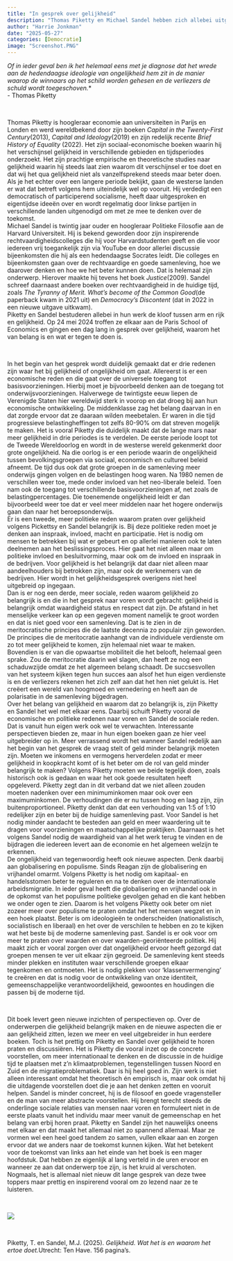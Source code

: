 ```yaml
---
title: "In gesprek over gelijkheid"
description: "Thomas Piketty en Michael Sandel hebben zich allebei uitgebreid beziggehouden met het vraagstuk van gelijkheid, waarom het van belang is en hoe ermee om te gaan. Ze vullen elkaar op deze onderwerpen eerder aan dan dat ze van mening verschillen. Dat blijkt uit het lange gesprek dat ze met elkaar hierover voerden en in boekvorm is uitgegeven. Ook al levert dat gesprek geen nieuwe inzichten op, is het wel inspirerend om naar te 'luisteren'." 
author: "Harrie Jonkman"
date: "2025-05-27"
categories: [Democratie]
image: "Screenshot.PNG"
---
```


*Of in ieder geval ben ik het helemaal eens met je diagnose dat het wrede aan de hedendaagse ideologie van ongelijkheid hem zit in de manier waarop de winnaars op het schild worden gehesen en de verliezers de schuld wordt toegeschoven.*\*\
- Thomas Piketty

<br>

Thomas Piketty is hoogleraar economie aan universiteiten in Parijs en Londen en werd wereldbekend door zijn boeken *Capital in the Twenty-First Century*(2013), *Capital and Ideology*(2019) en zijn redelijk recente *Brief History of Equality* (2022). Het zijn sociaal-economische boeken waarin hij het verschijnsel gelijkheid in verschillende gebieden en tijdsperiodes onderzoekt. Het zijn prachtige empirische en theoretische studies naar gelijkheid waarin hij steeds laat zien waarom dit verschijnsel er toe doet en dat wij het qua gelijkheid niet als vanzelfsprekend steeds maar beter doen. Als je het echter over een langere periode bekijkt, gaan de westerse landen er wat dat betreft volgens hem uiteindelijk wel op vooruit. Hij verdedigt een democratisch of participerend socialisme, heeft daar uitgesproken en eigentijdse ideeën over en wordt regelmatig door linkse partijen in verschillende landen uitgenodigd om met ze mee te denken over de toekomst.     
Michael Sandel is twintig jaar ouder en hoogleraar Politieke Filosofie aan de Harvard Universiteit. Hij is bekend geworden door zijn inspirerende rechtvaardigheidscolleges die hij voor Harvardstudenten geeft en die voor iedereen vrij toegankelijk zijn via YouTube en door allerlei discussie bijeenkomsten die hij als een hedendaagse Socrates leidt. Die colleges en bijeenkomsten gaan over de rechtvaardige en goede samenleving, hoe we daarover denken en hoe we het beter kunnen doen. Dat is helemaal zijn onderwerp. Hierover maakte hij tevens het boek *Justice*(2009). Sandel schreef daarnaast andere boeken over rechtvaardigheid in de huidige tijd, zoals *The Tyranny of Merit. What’s become of the Common Good*(de paperback kwam in 2021 uit) en *Democracy’s Discontent* (dat in 2022 in een nieuwe uitgave uitkwam).     
Piketty en Sandel bestuderen allebei in hun werk de kloof tussen arm en rijk en gelijkheid. Op 24 mei 2024 troffen ze elkaar aan de Paris School of Economics en gingen een dag lang in gesprek over gelijkheid, waarom het van belang is en wat er tegen te doen is.     

<br>

In het begin van het gesprek wordt duidelijk gemaakt dat er drie redenen zijn waar het bij gelijkheid of ongelijkheid om gaat. Allereerst is er een economische reden en die gaat over de universele toegang tot basisvoorzieningen. Hierbij moet je bijvoorbeeld denken aan de toegang tot onderwijsvoorzieningen. Halverwege de twintigste eeuw liepen de Verenigde Staten hier wereldwijd sterk in voorop en dat droeg bij aan hun economische ontwikkeling. De middenklasse zag het belang daarvan in en dat zorgde ervoor dat ze daaraan wilden meebetalen. Er waren in die tijd progressieve belastingheffingen tot zelfs 80-90% om dat streven mogelijk te maken. Het is vooral Piketty die duidelijk maakt dat de lange mars naar meer gelijkheid in drie periodes is te verdelen. De eerste periode loopt tot de Tweede Wereldoorlog en wordt in de westerse wereld gekenmerkt door grote ongelijkheid. Na die oorlog is er een periode waarin de ongelijkheid tussen bevolkingsgroepen via sociaal, economisch en cultureel beleid afneemt. De tijd dus ook dat grote groepen in de samenleving meer onderwijs gingen volgen en de belastingen hoog waren. Na 1980 nemen de verschillen weer toe, mede onder invloed van het neo-liberale beleid. Toen nam ook de toegang tot verschillende basisvoorzieningen af, net zoals de belastingpercentages. Die toenemende ongelijkheid leidt er dan bijvoorbeeld weer toe dat er veel meer middelen naar het hogere onderwijs gaan dan naar het beroepsonderwijs.    
Er is een tweede, meer politieke reden waarom praten over gelijkheid volgens Pickettsy en Sandel belangrijk is. Bij deze politieke reden moet je denken aan inspraak, invloed, macht en participatie. Het is nodig om mensen te betrekken bij wat er gebeurt en op allerlei manieren ook te laten deelnemen aan het beslissingsproces. Hier gaat het niet alleen maar om politieke invloed en besluitvorming, maar ook om de invloed en inspraak in de bedrijven. Voor gelijkheid is het belangrijk dat daar niet alleen maar aandeelhouders bij betrokken zijn, maar ook de werknemers van de bedrijven. Hier wordt in het gelijkheidsgesprek overigens niet heel uitgebreid op ingegaan.     
Dan is er nog een derde, meer sociale, reden waarom gelijkheid zo belangrijk is en die in het gesprek naar voren wordt gebracht: gelijkheid is belangrijk omdat waardigheid status en respect dat zijn. De afstand in het menselijke verkeer kan op een gegeven moment namelijk te groot worden en dat is niet goed voor een samenleving. Dat is te zien in de meritocratische principes die de laatste decennia zo populair zijn geworden. De principes die de meritocratie aanhangt van de individuele verdienste om zo tot meer gelijkheid te komen, zijn helemaal niet waar te maken. Bovendien is er van die opwaartse mobiliteit die het belooft, helemaal geen sprake. Zou de meritocratie daarin wel slagen, dan heeft ze nog een schaduwzijde omdat ze het algemeen belang schaadt. De succsesvollen van het systeem kijken tegen hun succes aan alsof het  hun eigen verdienste is en de verliezers rekenen het zich zelf aan dat het hen niet gelukt is. Het creëert een wereld van hoogmoed en vernedering en heeft aan de polarisatie in de samenleving bijgedragen.     
Over het belang van gelijkheid en waarom dat zo belangrijk is, zijn Piketty en Sandel het wel met elkaar eens. Daarbij schuift Piketty vooral de economische en politieke redenen naar voren en Sandel de sociale reden. Dat is vanuit hun eigen werk ook wel te verwachten.
Interessante perspectieven bieden ze, maar in hun eigen boeken gaan ze hier veel uitgebreider op in. Meer verrassend wordt het wanneer Sandel redelijk aan het begin van het gesprek de vraag stelt of geld minder belangrijk moeten zijn. Moeten we inkomens en vermogens herverdelen zodat er meer gelijkheid in koopkracht komt of is het beter om de rol van geld minder belangrijk te maken? Volgens Piketty moeten we beide tegelijk doen, zoals historisch ook is gedaan en waar het ook goede resultaten heeft opgeleverd. Piketty zegt dan in dit verband dat we niet alleen zouden moeten nadenken over een minimuminkomen maar ook over een maximuminkomen. De verhoudingen die er nu tussen hoog en laag zijn, zijn buitenproportioneel. Piketty denkt dan dat een verhouding van 1:5 of 1:10 redelijker zijn en beter bij de huidige samenleving past. Voor Sandel is het nodig minder aandacht te besteden aan geld en meer waardering uit te dragen voor voorzieningen en maatschappelijke praktijken. Daarnaast is het volgens Sandel nodig de waardigheid van al het werk terug te vinden en de bijdragen die iedereen levert aan de economie en het algemeen welzijn te erkennen.       
	De ongelijkheid van tegenwoordig heeft ook nieuwe aspecten. Denk daarbij aan globalisering en populisme. Sinds Reagan zijn de globalisering en vrijhandel omarmt. Volgens Piketty is het nodig om kapitaal- en handelsstomen beter te reguleren en na te denken over de internationale arbeidsmigratie. In ieder geval heeft die globalisering en vrijhandel ook in de opkomst van het populisme politieke gevolgen gehad en die kant hebben we onder ogen te zien. Daarom is het volgens Piketty ook beter om niet zozeer meer over populisme te praten omdat het het mensen wegzet en in een hoek plaatst. Beter is om ideologieën te onderscheiden (nationalistisch, socialistisch en liberaal) en het over de verschilen te hebben en zo te kijken wat het beste bij de moderne samenleving past. Sandel is er ook voor om meer te praten over waarden en over waarden-georiënteerde politiek. Hij maakt zich er vooral zorgen over dat ongelijkheid ervoor heeft gezorgd dat groepen mensen te ver uit elkaar zijn gegroeid. De samenleving kent steeds minder plekken en instituten waar verschillende groepen elkaar tegenkomen en ontmoeten. Het is nodig plekken voor ‘klassenvermenging’ te creëren en dat is nodig voor de ontwikkeling van onze identiteit, gemeenschappelijke verantwoordelijkheid, gewoontes en houdingen die passen bij de moderne tijd.    

<br>

Dit boek levert geen nieuwe inzichten of perspectieven op. Over de onderwerpen die gelijkheid belangrijk maken en de nieuwe aspecten die er aan gelijkheid zitten, lezen we meer en veel uitgebreider in hun eerdere boeken. Toch is het prettig om Piketty en Sandel over gelijkheid te horen praten en discussiëren. Het is Piketty die vooral inzet op de concrete voorstellen, om meer internationaal te denken en de discussie in de huidige tijd te plaatsen met z’n klimaatproblemen, tegenstellingen tussen Noord en Zuid en de migratieproblematiek. Daar is hij heel goed in. Zijn werk is niet alleen interessant omdat het theoretisch én empirisch is, maar ook omdat hij die uitdagende voorstellen doet die je aan het denken zetten en vooruit helpen. Sandel is minder concreet, hij is de filosoof en goede vragensteller en de man van meer abstracte voorstellen. Hij brengt terecht steeds de onderlinge sociale relaties van mensen naar voren en formuleert niet in de eerste plaats vanuit het individu maar meer vanuit de gemeenschap en het belang van erbij horen praat. Piketty en Sandel zijn het nauwelijks oneens met elkaar en dat maakt het allemaal niet zo spannend allemaal. Maar ze vormen wel een heel goed tandem zo samen, vullen elkaar aan en zorgen ervoor dat we anders naar de toekomst kunnen kijken. Wat het betekent voor de toekomst van links aan het einde van het boek is een mager hoofdstuk. Dat hebben ze eigenlijk al lang verteld in de uren ervoor en wanneer ze aan dat onderwerp toe zijn, is het kruid al verschoten. Nogmaals, het is allemaal niet nieuw dit lange gesprek van deze twee toppers maar prettig en inspirerend vooral om zo lezend naar ze te luisteren.    

<br>

![](Screenshot.png)

<br>

Piketty, T. en Sandel, M.J. (2025). *Gelijkheid. Wat het is en waarom het ertoe doet.*Utrecht: Ten Have. 156 pagina’s.
    
